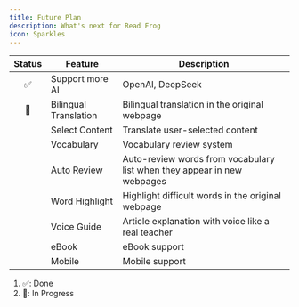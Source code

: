 ```yaml
---
title: Future Plan
description: What's next for Read Frog
icon: Sparkles
---
```


| Status | Feature               | Description                                                             |
| :----: | --------------------- | ----------------------------------------------------------------------- |
|   ✅   | Support more AI       | OpenAI, DeepSeek                                                        |
|   🚧   | Bilingual Translation | Bilingual translation in the original webpage                           |
|        | Select Content        | Translate user-selected content                                         |
|        | Vocabulary            | Vocabulary review system                                                |
|        | Auto Review           | Auto-review words from vocabulary list when they appear in new webpages |
|        | Word Highlight        | Highlight difficult words in the original webpage                       |
|        | Voice Guide           | Article explanation with voice like a real teacher                      |
|        | eBook                 | eBook support                                                           |
|        | Mobile                | Mobile support                                                          |

1. ✅: Done
2. 🚧: In Progress
